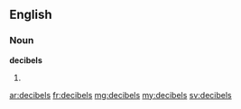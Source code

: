 ==English==

===Noun===
'''decibels'''

# {{plural of|decibel}}

[[ar:decibels]]
[[fr:decibels]]
[[mg:decibels]]
[[my:decibels]]
[[sv:decibels]]